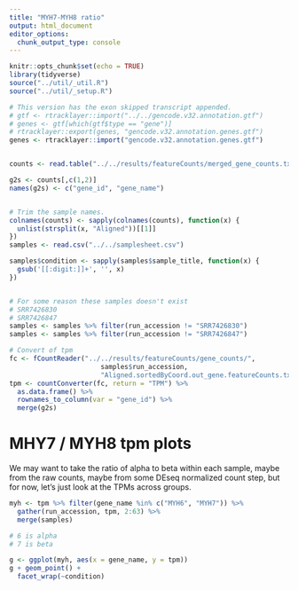 ```yaml
---
title: "MYH7-MYH8 ratio"
output: html_document
editor_options: 
  chunk_output_type: console
---
```


```r
knitr::opts_chunk$set(echo = TRUE)
library(tidyverse)
source("../util/_util.R")
source("../util/_setup.R")
```

```r
# This version has the exon skipped transcript appended.
# gtf <- rtracklayer::import("../../gencode.v32.annotation.gtf")
# genes <- gtf[which(gtf$type == "gene")]
# rtracklayer::export(genes, "gencode.v32.annotation.genes.gtf")
genes <- rtracklayer::import("gencode.v32.annotation.genes.gtf")


counts <- read.table("../../results/featureCounts/merged_gene_counts.txt", header = T)

g2s <- counts[,c(1,2)]
names(g2s) <- c("gene_id", "gene_name")


# Trim the sample names.
colnames(counts) <- sapply(colnames(counts), function(x) {
  unlist(strsplit(x, "Aligned"))[[1]]
})
samples <- read.csv("../../samplesheet.csv")

samples$condition <- sapply(samples$sample_title, function(x) {
  gsub('[[:digit:]]+', '', x)
})


# For some reason these samples doesn't exist
# SRR7426830
# SRR7426847
samples <- samples %>% filter(run_accession != "SRR7426830")
samples <- samples %>% filter(run_accession != "SRR7426847")

# Convert of tpm
fc <- fCountReader("../../results/featureCounts/gene_counts/",
                       samples$run_accession,
                       "Aligned.sortedByCoord.out_gene.featureCounts.txt")
tpm <- countConverter(fc, return = "TPM") %>%
  as.data.frame() %>%
  rownames_to_column(var = "gene_id") %>%
  merge(g2s)
```

# MHY7 / MYH8 tpm plots

We may want to take the ratio of alpha to beta within each sample, maybe from the raw counts, maybe from some DEseq normalized count step, but for now, let's just look at the TPMs across groups.

```r

myh <- tpm %>% filter(gene_name %in% c("MYH6", "MYH7")) %>%
  gather(run_accession, tpm, 2:63) %>%
  merge(samples)

# 6 is alpha
# 7 is beta

g <- ggplot(myh, aes(x = gene_name, y = tpm))
g + geom_point() + 
  facet_wrap(~condition)
```


